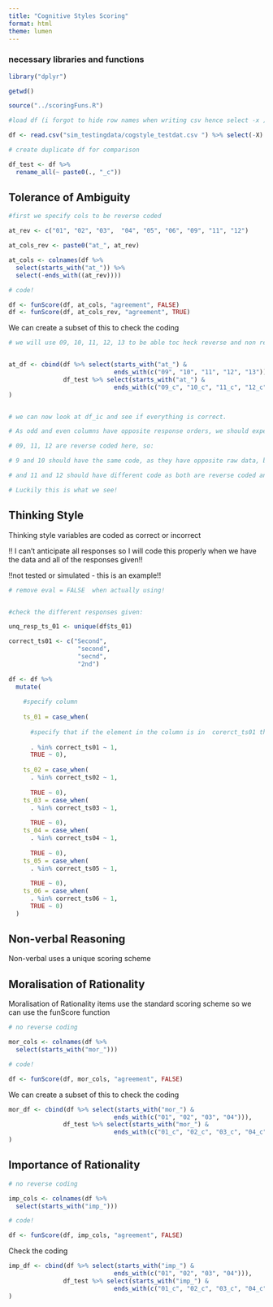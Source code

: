 ```yaml
---
title: "Cognitive Styles Scoring"
format: html
theme: lumen
---
```


### necessary libraries and functions

```r

library("dplyr")

getwd()

source("../scoringFuns.R")

#load df (i forgot to hide row names when writing csv hence select -x )

df <- read.csv("sim_testingdata/cogstyle_testdat.csv ") %>% select(-X)

# create duplicate df for comparison

df_test <- df %>%
  rename_all(~ paste0(., "_c"))

```


## Tolerance of Ambiguity

```r
#first we specify cols to be reverse coded

at_rev <- c("01", "02", "03",  "04", "05", "06", "09", "11", "12")

at_cols_rev <- paste0("at_", at_rev)

at_cols <- colnames(df %>%
  select(starts_with("at_")) %>%
  select(-ends_with((at_rev))))

# code!

df <- funScore(df, at_cols, "agreement", FALSE)
df <- funScore(df, at_cols_rev, "agreement", TRUE)

```

We can create a subset of this to check the coding

```r

# we will use 09, 10, 11, 12, 13 to be able toc heck reverse and non reverse coded cols


at_df <- cbind(df %>% select(starts_with("at_") &
                             ends_with(c("09", "10", "11", "12", "13"))),
               df_test %>% select(starts_with("at_") &
                             ends_with(c("09_c", "10_c", "11_c", "12_c", "13_C")))
)


# we can now look at df_ic and see if everything is correct.

# As odd and even columns have opposite response orders, we should expect an even column and a reverse scored odd column to be scored the same

# 09, 11, 12 are reverse coded here, so:

# 9 and 10 should have the same code, as they have opposite raw data, but only 9 is reverse coded

# and 11 and 12 should have different code as both are reverse coded and both have different raw data

# Luckily this is what we see!
```


## Thinking Style

Thinking style variables are coded as correct or incorrect

!! I can't anticipate all responses so I will code this properly when we have the data and all of the responses given!!

!!not tested or simulated - this is an example!!

```r

# remove eval = FALSE  when actually using!


#check the different responses given:

unq_resp_ts_01 <- unique(df$ts_01)

correct_ts01 <- c("Second",
                   "second",
                   "secnd",
                   "2nd")
    
df <- df %>%
  mutate(
    
    #specify column
    
    ts_01 = case_when(
      
      #specify that if the element in the column is in  corerct_ts01 then it is a 1, and if not it is a 0
      
      . %in% correct_ts01 ~ 1,
      TRUE ~ 0),
    
    ts_02 = case_when(
      . %in% correct_ts02 ~ 1,
      
      TRUE ~ 0),
    ts_03 = case_when(
      . %in% correct_ts03 ~ 1,
      
      TRUE ~ 0),
    ts_04 = case_when(
      . %in% correct_ts04 ~ 1,
      
      TRUE ~ 0),
    ts_05 = case_when(
      . %in% correct_ts05 ~ 1,
      
      TRUE ~ 0),
    ts_06 = case_when(
      . %in% correct_ts06 ~ 1,
      TRUE ~ 0)
  )

```


## Non-verbal Reasoning 

Non-verbal uses a unique scoring scheme

## Moralisation of Rationality

Moralisation of Rationality items use the standard scoring scheme so we can use the funScore function

```r

# no reverse coding

mor_cols <- colnames(df %>%
  select(starts_with("mor_")))

# code!

df <- funScore(df, mor_cols, "agreement", FALSE)


```


We can create a subset of this to check the coding

```r

mor_df <- cbind(df %>% select(starts_with("mor_") &
                             ends_with(c("01", "02", "03", "04"))),
               df_test %>% select(starts_with("mor_") &
                             ends_with(c("01_c", "02_c", "03_c", "04_c")))
)
```

## Importance of Rationality

```r

# no reverse coding

imp_cols <- colnames(df %>%
  select(starts_with("imp_")))

# code!

df <- funScore(df, imp_cols, "agreement", FALSE)


```

Check the coding

```r

imp_df <- cbind(df %>% select(starts_with("imp_") &
                             ends_with(c("01", "02", "03", "04"))),
               df_test %>% select(starts_with("imp_") &
                             ends_with(c("01_c", "02_c", "03_c", "04_c")))
)
```